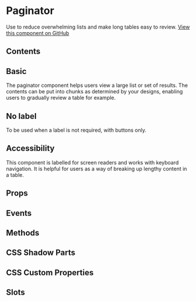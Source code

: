 # Paginator
Use to reduce overwhelming lists and make long tables easy to review. [View this component on GitHub](https://github.com/UKHO/admiralty-design-system/tree/main/packages/core/src/components/paginator)

## Contents

## Basic

The paginator component helps users view a large list or set of results. The contents can be put into chunks as determined by your designs, enabling users to gradually review a table for example.


<Basic />

## No label

To be used when a label is not required, with buttons only.

## Accessibility

This component is labelled for screen readers and works with keyboard navigation. It is helpful for users as a way of breaking up lengthy content in a table.

## Props


<Props />

## Events


<Events />

## Methods


<Methods />

## CSS Shadow Parts


<Parts />

## CSS Custom Properties


<CustomProps />

## Slots


<Slots />

